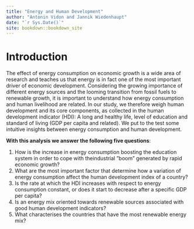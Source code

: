 ```yaml
--- 
title: "Energy and Human Development"
author: "Antonin Vidon and Jannik Wiedenhaupt"
date: "`r Sys.Date()`"
site: bookdown::bookdown_site
---
```


# Introduction

The effect of energy consumption on economic growth is a wide area of research and teaches us that energy is in fact one of the most important driver of economic development. Considering the growing importance of different energy sources and the looming transition from fossil fuels to renewable growth, it is important to understand how energy consumption and human livelihood are related. In our study, we therefore weigh human development and its core components, as collected in the human development indicator (HDI): A long and healthy life, level of education and standard of living (GDP per capita and related). We put to the test some intuitive insights between energy consumption and human development.

**With this analysis we answer the following five questions**:

1. How is the increase in energy consumption boosting the education system in order to cope with theindustrial ”boom” generated by rapid economic growth?
2. What are the most important factor that determine how a variation of energy consumption affect the human development index of a country?  
3. Is the rate at which the HDI increases with respect to energy consumption constant, or does it start to decrease after a specific GDP per capita?
4. Is an energy mix oriented towards renewable sources associated with good human development indicators?
5. What characterises the countries that have the most renewable energy mix?  